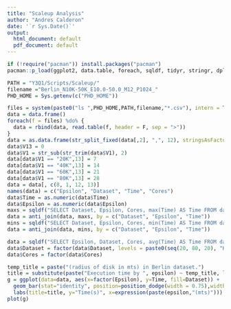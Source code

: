 ```yaml
---
title: "Scaleup Analysis"
author: "Andres Calderon"
date: '`r Sys.Date()`'
output:
  html_document: default
  pdf_document: default
---
```


<!---  --->

```r
if (!require("pacman")) install.packages("pacman")
pacman::p_load(ggplot2, data.table, foreach, sqldf, tidyr, stringr, dplyr)

PATH = "Y3Q1/Scripts/Scaleup/"
filename ="Berlin_N10K-50K_E10.0-50.0_M12_P1024_"
PHD_HOME = Sys.getenv(c("PHD_HOME"))

files = system(paste0("ls ",PHD_HOME,PATH,filename,"*.csv"), intern = T)
data = data.frame()
foreach(f = files) %do% {
  data = rbind(data, read.table(f, header = F, sep = ">"))
}
data = as.data.frame(str_split_fixed(data[,2], ",", 12), stringsAsFactors = F)
data$V13 = 0
data$V1 = str_sub(str_trim(data$V1), 2)
data[data$V1 == "20K",13] = 7
data[data$V1 == "40K",13] = 14
data[data$V1 == "60K",13] = 21
data[data$V1 == "80K",13] = 28
data = data[, c(8, 1, 12, 13)]
names(data) = c("Epsilon", "Dataset", "Time", "Cores")
data$Time = as.numeric(data$Time)
data$Epsilon = as.numeric(data$Epsilon)
maxs = sqldf("SELECT Dataset, Epsilon, Cores, max(Time) AS Time FROM data GROUP BY 1, 2, 3")
data = anti_join(data, maxs, by = c("Dataset", "Epsilon", "Time"))
mins = sqldf("SELECT Dataset, Epsilon, Cores, min(Time) AS Time FROM data GROUP BY 1, 2, 3")
data = anti_join(data, mins, by = c("Dataset", "Epsilon", "Time"))

data = sqldf("SELECT Epsilon, Dataset, Cores, avg(Time) AS Time FROM data GROUP BY 1, 2, 3")
data$Dataset = factor(data$Dataset, levels = paste0(seq(20, 80, 20), "K"))
data$Cores = factor(data$Cores)
```

```r
temp_title = paste("(radius of disk in mts) in Berlin dataset.")
title = substitute(paste("Execution time by ", epsilon) ~ temp_title, list(temp_title = temp_title))
g = ggplot(data=data, aes(x=factor(Epsilon), y=Time, fill=Dataset)) +
  geom_bar(stat="identity", position=position_dodge(width = 0.75),width = 0.75) +
  labs(title=title, y="Time(s)", x=expression(paste(epsilon,"(mts)")))
plot(g)
```
